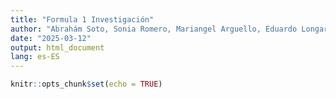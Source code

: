 ```yaml
---
title: "Formula 1 Investigación"
author: "Abrahám Soto, Sonia Romero, Mariangel Arguello, Eduardo Longart & Daniel Aristigueta"
date: "2025-03-12"
output: html_document
lang: es-ES
---
```


```r
knitr::opts_chunk$set(echo = TRUE)
```

